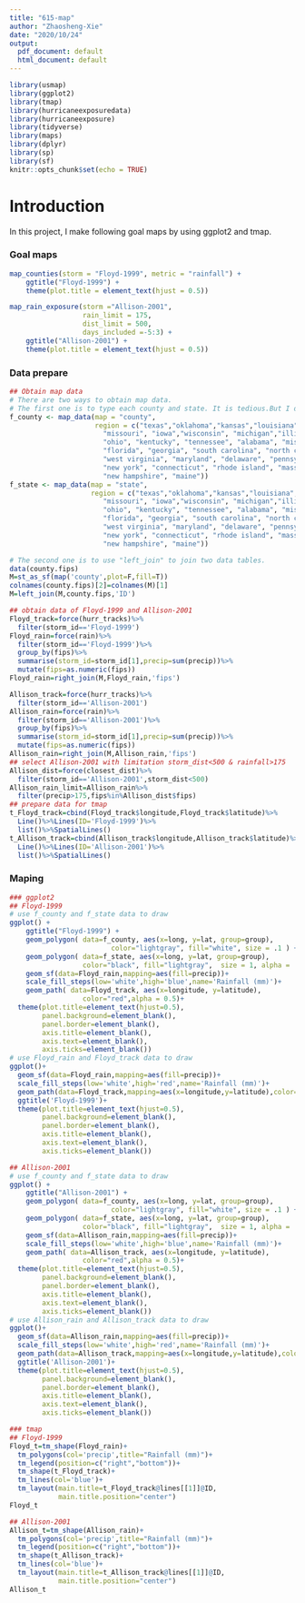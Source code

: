 ---
title: "615-map"
author: "Zhaosheng-Xie"
date: "2020/10/24"
output:
  pdf_document: default
  html_document: default
---

```{r setup, include=TRUE}
library(usmap)
library(ggplot2)
library(tmap)
library(hurricaneexposuredata)
library(hurricaneexposure)
library(tidyverse)
library(maps)
library(dplyr)
library(sp)
library(sf)
knitr::opts_chunk$set(echo = TRUE)
```
# Introduction
In this project, I make following goal maps by using ggplot2 and tmap.


### Goal maps
```{r}
map_counties(storm = "Floyd-1999", metric = "rainfall") +
    ggtitle("Floyd-1999") +
    theme(plot.title = element_text(hjust = 0.5))

map_rain_exposure(storm ="Allison-2001", 
                  rain_limit = 175, 
                  dist_limit = 500, 
                  days_included =-5:3) +
    ggtitle("Allison-2001") +
    theme(plot.title = element_text(hjust = 0.5))

```

### Data prepare
```{r}
## Obtain map data
# There are two ways to obtain map data. 
# The first one is to type each county and state. It is tedious.But I did it and it worked.
f_county <- map_data(map = "county",
                     region = c("texas","oklahoma","kansas","louisiana", "arkansas", 
                       "missouri", "iowa","wisconsin", "michigan","illinois","indiana", 
                       "ohio", "kentucky", "tennessee", "alabama", "mississippi",
                       "florida", "georgia", "south carolina", "north carolina", "virginia",
                       "west virginia", "maryland", "delaware", "pennsylvania", "new jersey", 
                       "new york", "connecticut", "rhode island", "massachusetts", "vermont",
                       "new hampshire", "maine"))
f_state <- map_data(map = "state",
                    region = c("texas","oklahoma","kansas","louisiana", "arkansas", 
                       "missouri", "iowa","wisconsin", "michigan","illinois","indiana", 
                       "ohio", "kentucky", "tennessee", "alabama", "mississippi",
                       "florida", "georgia", "south carolina", "north carolina", "virginia",
                       "west virginia", "maryland", "delaware", "pennsylvania", "new jersey", 
                       "new york", "connecticut", "rhode island", "massachusetts", "vermont",
                       "new hampshire", "maine"))

# The second one is to use "left_join" to join two data tables.
data(county.fips)
M=st_as_sf(map('county',plot=F,fill=T))
colnames(county.fips)[2]=colnames(M)[1]
M=left_join(M,county.fips,'ID')

## obtain data of Floyd-1999 and Allison-2001
Floyd_track=force(hurr_tracks)%>%
  filter(storm_id=='Floyd-1999')
Floyd_rain=force(rain)%>%
  filter(storm_id=='Floyd-1999')%>%
  group_by(fips)%>%
  summarise(storm_id=storm_id[1],precip=sum(precip))%>%
  mutate(fips=as.numeric(fips))
Floyd_rain=right_join(M,Floyd_rain,'fips')

Allison_track=force(hurr_tracks)%>%
  filter(storm_id=='Allison-2001')
Allison_rain=force(rain)%>%
  filter(storm_id=='Allison-2001')%>%
  group_by(fips)%>%
  summarise(storm_id=storm_id[1],precip=sum(precip))%>%
  mutate(fips=as.numeric(fips))
Allison_rain=right_join(M,Allison_rain,'fips')
## select Allison-2001 with limitation storm_dist<500 & rainfall>175
Allison_dist=force(closest_dist)%>%
  filter(storm_id=='Allison-2001',storm_dist<500)
Allison_rain_limit=Allison_rain%>%
  filter(precip>175,fips%in%Allison_dist$fips)
## prepare data for tmap
t_Floyd_track=cbind(Floyd_track$longitude,Floyd_track$latitude)%>%
  Line()%>%Lines(ID='Floyd-1999')%>%
  list()%>%SpatialLines()
t_Allison_track=cbind(Allison_track$longitude,Allison_track$latitude)%>%
  Line()%>%Lines(ID='Allison-2001')%>%
  list()%>%SpatialLines()
```

### Maping
```{r}
### ggplot2
## Floyd-1999
# use f_county and f_state data to draw
ggplot() + 
    ggtitle("Floyd-1999") +
    geom_polygon( data=f_county, aes(x=long, y=lat, group=group),
                         color="lightgray", fill="white", size = .1 ) +
    geom_polygon( data=f_state, aes(x=long, y=lat, group=group),
                  color="black", fill="lightgray",  size = 1, alpha = .3) +
    geom_sf(data=Floyd_rain,mapping=aes(fill=precip))+
    scale_fill_steps(low='white',high='blue',name='Rainfall (mm)')+
    geom_path( data=Floyd_track, aes(x=longitude, y=latitude),
                  color="red",alpha = 0.5)+
  theme(plot.title=element_text(hjust=0.5),
        panel.background=element_blank(),
        panel.border=element_blank(),
        axis.title=element_blank(),
        axis.text=element_blank(),
        axis.ticks=element_blank())
# use Floyd_rain and Floyd_track data to draw
ggplot()+
  geom_sf(data=Floyd_rain,mapping=aes(fill=precip))+
  scale_fill_steps(low='white',high='red',name='Rainfall (mm)')+
  geom_path(data=Floyd_track,mapping=aes(x=longitude,y=latitude),color="blue")+
  ggtitle('Floyd-1999')+
  theme(plot.title=element_text(hjust=0.5),
        panel.background=element_blank(),
        panel.border=element_blank(),
        axis.title=element_blank(),
        axis.text=element_blank(),
        axis.ticks=element_blank())

## Allison-2001
# use f_county and f_state data to draw
ggplot() + 
    ggtitle("Allison-2001") +
    geom_polygon( data=f_county, aes(x=long, y=lat, group=group),
                         color="lightgray", fill="white", size = .1 ) +
    geom_polygon( data=f_state, aes(x=long, y=lat, group=group),
                  color="black", fill="lightgray",  size = 1, alpha = .3) +
    geom_sf(data=Allison_rain,mapping=aes(fill=precip))+
    scale_fill_steps(low='white',high='blue',name='Rainfall (mm)')+
    geom_path( data=Allison_track, aes(x=longitude, y=latitude),
                  color="red",alpha = 0.5)+
  theme(plot.title=element_text(hjust=0.5),
        panel.background=element_blank(),
        panel.border=element_blank(),
        axis.title=element_blank(),
        axis.text=element_blank(),
        axis.ticks=element_blank())
# use Allison_rain and Allison_track data to draw
ggplot()+
  geom_sf(data=Allison_rain,mapping=aes(fill=precip))+
  scale_fill_steps(low='white',high='red',name='Rainfall (mm)')+
  geom_path(data=Allison_track,mapping=aes(x=longitude,y=latitude),color="blue")+
  ggtitle('Allison-2001')+
  theme(plot.title=element_text(hjust=0.5),
        panel.background=element_blank(),
        panel.border=element_blank(),
        axis.title=element_blank(),
        axis.text=element_blank(),
        axis.ticks=element_blank())
```


```{r}
### tmap
## Floyd-1999
Floyd_t=tm_shape(Floyd_rain)+
  tm_polygons(col='precip',title="Rainfall (mm)")+
  tm_legend(position=c("right","bottom"))+
  tm_shape(t_Floyd_track)+
  tm_lines(col='blue')+
  tm_layout(main.title=t_Floyd_track@lines[[1]]@ID,
            main.title.position="center") 
Floyd_t

## Allison-2001
Allison_t=tm_shape(Allison_rain)+
  tm_polygons(col='precip',title="Rainfall (mm)")+
  tm_legend(position=c("right","bottom"))+
  tm_shape(t_Allison_track)+
  tm_lines(col='blue')+
  tm_layout(main.title=t_Allison_track@lines[[1]]@ID,
            main.title.position="center") 
Allison_t
```


